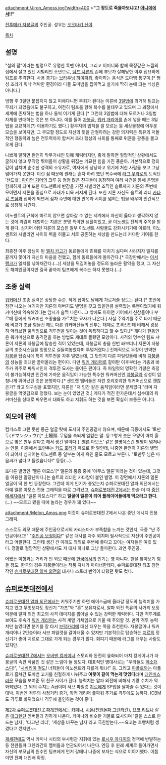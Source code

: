 attachment:/Jiron_Amoss.jpg?width=400
>'''"그 정도로 죽을까보냐고! [[아니메]]에서!!"'''

[[전투메카 자붕글]]의 주인공. 성우는 [[오오타키 신야]].

[[목차]]
== 설명 ==
"철의 팔"이라는 별명으로 유명한 록맨 아버지, 그리고 어머니와 함께 목장같은 느낌의 집에서 살고 있던 시빌리언 소년으로, [[팀프 샤론]]의 손에 부모가 살해당한 이후 집요하게 팀프를 추격한다. 사용 총기는 [[브라우닝 하이파워]], 좋아하는 음식은 도마뱀 통구이.[* 행성 조라가 워낙 척박한 환경이라 다들 도마뱀을 잡아먹고 살기에 딱히 눈에 띄는 식성은 아니다.]

범행 후 3일만 붙잡히지 않고 피해다니면 무죄가 된다는 이른바 [[3일법]]에 의거해 팀프는 무죄가 되었음에도 불구하고, 여전히 팀프를 향해 복수를 불태우고 있으며 그 과정에서 세계에 존재하는 법을 하나 둘씩 어기게 된다.[* 그런데 3일법에 대해 모르거나 3일법 자체를 반대하는 것은 또 아니다. 예를 들어 [[자붕글]], [[워커 개리어]]를 손에 넣을 때는 3일법을 교묘하게(?) 이용하기도 했다.] 황무지의 법칙을 잘 모르는 등 세상물정에 어두운 모습을 보이지만, 그 무모할 정도로 자신의 뜻을 관철하려는 강한 의지력은 특유의 저돌적인 행동력과 높은 전투력까지 합쳐져 조라 행성의 사회를 통째로 뒤흔들 광풍을 몰고 오게 된다.

나쁘게 말하면 완전히 막무가내인 민폐 캐릭터지만, 좋게 말하면 절망적인 상황에서도 굴하지 않고 무작정 뛰어들어 상황을 뒤집는 기묘한 힘을 가진 풍운아. 기본적으로 정의감이 넘치며 순수한 성격의 소유자로, 여자에게 상냥하고 위기에 처한 사람을 보고 그냥 넘어가지 못한다.
이런 점 때문에 원래는 혼자 하려 했던 복수극에 [[라그 우라로]]의 도적단 '샌드랫', [[아이언 기어]]의 크루 등 점점 많은 친구들이 동참하며 여러 사건을 통해 운명을 함께하게 되며 또한 이노센트에 반감을 가진 시빌리언 조직인 솔트까지 지론의 주변에 모이면서 지론을 중심으로 사태가 더욱 커지게 된다. 또한 지론 자신도 솔트의 리더 [[카타캄 즈심]]과 접하게 되면서 점차 주변에 대한 안목과 시야를 넓히는 법을 배우며 인간적으로 성장해 나간다.

이노센트의 규칙에 따르지 않으면 살아갈 수 없는 세계에서 자신이 옳다고 생각하지 않는 것에 과감히 대항하는 지론은 분명 특이한 샘플이었고, 곧 이노센트 전체의 주목을 받게 된다. 심지어 이런 지론의 모습은 일부 이노센트 사람들도 감화시키기에 이르러, 이노센트와 시빌리언 사이의 벽을 허물고 서로 공존하는 세상을 만드는데 커다란 기여를 한다.

최종전 이후 장님이 된 [[엘치 카고]]가 동료들에게 민폐를 끼치기 싫다며 사라지자 엘치를 끝까지 쫓아가 자신의 마음을 전했고, 함께 동료들에게 돌아간다.[* 극장판에서는 [[아서 랭크]]가 엘치를 낚아채간다.(…)] 세상을 뒤집어놓을 정도의 놀라운 활약을 했고, 그 자신도 해피엔딩이지만 결국 끝까지 팀프에게 복수는 하지 못했다.(…)

== 조종 실력 ==
[[워커머신]] 조종 실력은 상당한 수준. 적게 잡아도 남에게 가르쳐줄 정도는 된다.[* 초반에 잠깐 나오는 얘기지만 지론의 아버지도 별명을 갖고 있을만큼 실력있는 록맨이었기에 워커머신에 익숙해있다는 암시가 슬쩍 나온다. 그 밖에도 아이언 기어에서 신참들이나 부르메 등에게 워커머신 조종술을 가르치는 묘사가 나온다.] 사실 주역기를 주로 타기 때문에 비교가 조금 힘들긴 해도 다른 워커머신들의 전투는 대체로 포격전인데 비해서 굉장히 액티브한 움직임으로 격투전을 벌이는 것이 독특하다고 할 수 있다.[* 게다가 한동안은 워커머신으로 총격전을 하는 방법도 제대로 몰랐던 모양이다. 사격의 명수인 팀프 샤론이 지론의 자붕글에 탑승한 적이 있었는데, 자붕글의 총을 한번 쏴보더니 지론이 자붕글의 조준시스템을 엉망으로 길들여놓았다며 투덜거렸다.] 전체적으로 무장이 빈약한 [[자붕글]] 탑승시에 특히 격투전을 자주 벌였는데, 그 탓인지 다른 파일럿들에 비해 [[자붕글]]의 성능을 최대한 끌어올리는 편이다. 다만 [[워커 개리어]]로 갈아탄 이후부터는 기총과 바주카 위주로 싸워서인지 격투전 묘사는 줄어든 편이다. 즉 파일럿의 명확한 기량은 측정이 불가능하지만 인간에 가까운 움직임이 가능한 특수한 워커머신인 [[자붕글]]과 상성이 엄청나게 뛰어났던 것은 분명하다.[* 샌드랫 멤버들은 저런 호리호리한 워커머신으로 괜찮은가? 라고 의구심을 표했지만, 지론은 "저 인간 같은 움직임이라면 문제없다."라며 자붕글을 먹잇감으로 정했다. 보는 눈이 있었던 것.] 게다가 적진 한가운데서 십수대의 워커머신을 상대로 싸우면서 대화도 하고 지휘도 하는 것을 보면 확실히 보통은 아니다.

== 외모에 관해 ==
컴퍼스로 그린 듯한 둥근 얼굴 탓에 도저히 주인공같지 않으며, 때문에 극중에서도 '토만두(ドマンジュウ)'[* 土饅頭. 무덤을 속되게 일컫는 말. 둥그렇게 솟은 모양이 마치 흙으로 빚은 만두 같다고 해서 생긴 말이다.] '[[멜론]] 아모스' 같은 불명예스런 별명이 넘쳐나는 인물. 이중에서 토만두는 [[키드 호라]]가 욕으로 한 말인데, 나중엔 완전히 지론의 별명이 되어서 심지어는 이노센트 중 일부는 이게 욕인 줄도 모르고 부른다. "토만두 님은 마음씨가 넓다고 들었습니다!" 등등(…).

또다른 별명인 '멜론 아모스'[* 멜론의 품종 중에 '아무스 멜론'이라는 것이 있는데, 그것을 이용한 말장난이다.]는 솔트의 리더인 카타캄이 붙인 별명. 이 장면에서 지론의 멜론 얼굴이 딱 한 번 등장한다. 그런데 이게 인기가 좋았는지 슈퍼로봇대전 알파 외전에서는 아예 멜론 아모스 전용 그래픽을 따로 그려놨고, [[슈퍼로봇대전 Z]]에서는 한술 더 떠 [[중단 메세지]]에서 "멜론 아모스다!" 하고 '''얼굴이 멜론이 되어 플레이어들에게 먹으라고 한다.'''(…) ~~모르고 봤을 때에 놀라는 경우가 꽤 있다~~

attachment:/Melon_Amos.png
이것이 슈퍼로봇대전 Z에서 나온 중단 메시지 전용 그래픽.

스스로도 외모 때문에 주인공으로서의 카리스마가 부족함을 느끼는 것인지, 극중 "난 주인공이라고!" "[[주인공 보정]]이다!" 같은 대사를 자주 외치며 필사적으로 자신이 주인공이라고 어필한다. 그런데 생긴 건 이래도 의외로 주변에 좋다고 꼬이는 여자들은 여럿 있다. 정말로 절망적인 상황에서도 저 대사 하나로 그냥 돌파한다. 과연 주인공.

어쨌든 미형과는 거리가 먼 외모 때문에 [[한국]]에서의 인기는 영 아니다. 팬을 찾아보기 힘들 정도. 한국의 경우 자붕글이라는 작품 자체가 마이너한데다, 슈퍼로봇대전 최초 참전작인 [[슈퍼로봇대전 알파 외전]]의 대사나 스토리 번역이 더뎠던 탓도 컸다.

== [[슈퍼로봇대전]]에서 ==
[[슈퍼로봇대전 알파 외전]]에서는 키워주기만 하면 에이스급에 올라갈 정도의 능력치를 가지고 있고 무엇보다도 정신기 "가츠"와 "혼" 보유자로서, 알파 외전 특유의 사거리 보정 덕분에 알파 외전 최고의 사격 데미지를 뽑아낼 수 있는 강력한 캐릭터다. 다만 격투계로 보여도 후속기 [[워커 개리어]]는 사격 계열 기체임으로 키울 때 주의할 것. 만약 격투 능력치만 높였다면 분기를 잘 타서 [[브락카리]]에 대신 태우는 쪽을 추천한다. 
자붕글이나 워커 개리어나 2인승이라 서브 파일럿을 갈아태울 수 있지만 기본적으로 탑승하는 [[치르]]의 정신기가 좋아 치르로 그대로 가게 되는 경우가 많다. 회피기 때문에 라그를 태우는 사람도 있지만. 

[[슈퍼로봇대전 Z]]에서는 [[오버맨 킹게이너]] 스토리와 완전히 융화되어 마치 킹게이너가 자붕글의 속편 작품인 것 같은 느낌이 들 정도다. 대표적인 명대사로는 "우리들도 [[엑소더스]]다!", "[[시베리아 철도]]! 너희들이 이노센트와 다를게 뭐냐!" 등. 그리고 [[아폴로]]와는 아폴로가 훔쳐간 도마뱀 고기를 친절하게 나눠주고 '''여럿이 같이 먹는게 맛있다'''라며 [[대인배]]스러운 모습을 보여준 뒤 친구 사이가 된다.
능력치는 알파 외전에 비해서 기량 수치가 약화되었다. 그 외의 수치는 A급이며 서브 파일럿 [[치르]]에게 SP업을 달아줄 수 있다는 것이 대박. 이번엔 격투의 사정거리 증가, 워커 개리어 풀파워 추가로 격투에도 능하다. ICBM도 격투로 바뀌었으니 격투에 올인하는 것이 좋다.

[[제2차 슈퍼로봇대전 Z 파계편]]에서는 [[카미나]], [[시몬(천원돌파 그렌라간)]], [[요코 리트나]] 같은 [[대그렌단]] 멤버들과 친하게 나온다. 카미나와 비슷한 거물로 묘사되며 '길을 스스로 만드는 남자', '타고난 리더', '세상을 바꾸는 남자'라고 극찬받는다.~~요코는 호빵처럼 생겼다고 깠지만~~

[[재세편]]에도 역시 카미나 시티의 부사령관 지휘에 있는 [[로시우 아다이]]의 정책에 반발하는 등 천원돌파 그렌라간의 멤버들과 연관되어서 나온다. 엔딩 후 원래 세계로 돌아가면서 자신의 부모님의 원수인 팀프에게 먼저 갈테니 나중에 보자는 식으로 이야기했다. 이쯤이면 진짜 대인배 확정.
